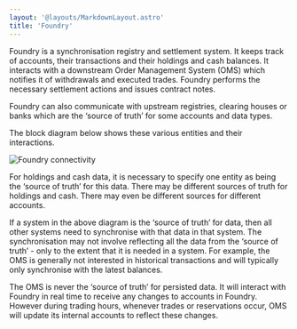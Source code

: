 ```yaml
---
layout: '@layouts/MarkdownLayout.astro'
title: 'Foundry'
---
```


Foundry is a synchronisation registry and settlement system. It keeps track of accounts, their transactions and their holdings and cash balances. It interacts with a downstream Order Management System (OMS) which notifies it of withdrawals and executed trades. Foundry performs the necessary settlement actions and issues contract notes.

Foundry can also communicate with upstream registries, clearing houses or banks which are the ‘source of truth’ for some
accounts and data types.

The block diagram below shows these various entities and their interactions.

![Foundry connectivity](./foundry-connectivity.svg)

For holdings and cash data, it is necessary to specify one entity as being the ‘source of truth’ for this data. There may be different sources of truth for holdings and cash. There may even be different sources for different accounts.

If a system in the above diagram is the ‘source of truth’ for data, then all other systems need to synchronise with that data in that system. The synchronisation may not involve reflecting all the data from the ‘source of truth’ - only to the extent that it is needed in a system. For example, the OMS is generally not interested in historical transactions and will typically only synchronise with the latest balances.

The OMS is never the ‘source of truth’ for persisted data. It will interact with Foundry in real time to receive any changes to accounts in Foundry. However during trading hours, whenever trades or reservations occur, OMS will update its internal accounts to reflect these changes.
